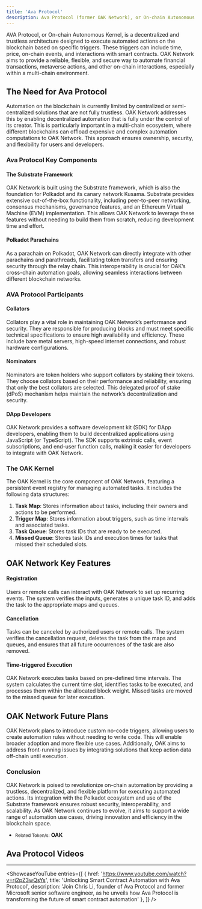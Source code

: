 ```yaml
---
title: 'Ava Protocol'
description: Ava Protocol (former OAK Network), or On-chain Autonomous Kernel, is a decentralized and trustless architecture designed to execute automated actions on the blockchain based on specific triggers.
---
```



AVA Protocol, or On-chain Autonomous Kernel, is a decentralized and trustless architecture designed to execute automated actions on the blockchain based on specific triggers. These triggers can include time, price, on-chain events, and interactions with smart contracts. OAK Network aims to provide a reliable, flexible, and secure way to automate financial transactions, metaverse actions, and other on-chain interactions, especially within a multi-chain environment.

## The Need for Ava Protocol


Automation on the blockchain is currently limited by centralized or semi-centralized solutions that are not fully trustless. OAK Network addresses this by enabling decentralized automation that is fully under the control of its creator. This is particularly important in a multi-chain ecosystem, where different blockchains can offload expensive and complex automation computations to OAK Network. This approach ensures ownership, security, and flexibility for users and developers.

### Ava Protocol Key Components

#### The Substrate Framework

OAK Network is built using the Substrate framework, which is also the foundation for Polkadot and its canary network Kusama. Substrate provides extensive out-of-the-box functionality, including peer-to-peer networking, consensus mechanisms, governance features, and an Ethereum Virtual Machine (EVM) implementation. This allows OAK Network to leverage these features without needing to build them from scratch, reducing development time and effort.

#### Polkadot Parachains

As a parachain on Polkadot, OAK Network can directly integrate with other parachains and parathreads, facilitating token transfers and ensuring security through the relay chain. This interoperability is crucial for OAK’s cross-chain automation goals, allowing seamless interactions between different blockchain networks.

### AVA Protocol Participants

#### Collators

Collators play a vital role in maintaining OAK Network’s performance and security. They are responsible for producing blocks and must meet specific technical specifications to ensure high availability and efficiency. These include bare metal servers, high-speed internet connections, and robust hardware configurations.

#### Nominators

Nominators are token holders who support collators by staking their tokens. They choose collators based on their performance and reliability, ensuring that only the best collators are selected. This delegated proof of stake (dPoS) mechanism helps maintain the network’s decentralization and security.

#### DApp Developers

OAK Network provides a software development kit (SDK) for DApp developers, enabling them to build decentralized applications using JavaScript (or TypeScript). The SDK supports extrinsic calls, event subscriptions, and end-user function calls, making it easier for developers to integrate with OAK Network.

### The OAK Kernel

The OAK Kernel is the core component of OAK Network, featuring a persistent event registry for managing automated tasks. It includes the following data structures:

1. **Task Map**: Stores information about tasks, including their owners and actions to be performed.
2. **Trigger Map**: Stores information about triggers, such as time intervals and associated tasks.
3. **Task Queue**: Stores task IDs that are ready to be executed.
4. **Missed Queue**: Stores task IDs and execution times for tasks that missed their scheduled slots.

OAK Network Key Features
------------------------

#### Registration

Users or remote calls can interact with OAK Network to set up recurring events. The system verifies the inputs, generates a unique task ID, and adds the task to the appropriate maps and queues.

#### Cancellation

Tasks can be canceled by authorized users or remote calls. The system verifies the cancellation request, deletes the task from the maps and queues, and ensures that all future occurrences of the task are also removed.

#### Time-triggered Execution

OAK Network executes tasks based on pre-defined time intervals. The system calculates the current time slot, identifies tasks to be executed, and processes them within the allocated block weight. Missed tasks are moved to the missed queue for later execution.

OAK Network Future Plans
------------------------

OAK Network plans to introduce custom no-code triggers, allowing users to create automation rules without needing to write code. This will enable broader adoption and more flexible use cases. Additionally, OAK aims to address front-running issues by integrating solutions that keep action data off-chain until execution.

### Conclusion

OAK Network is poised to revolutionize on-chain automation by providing a trustless, decentralized, and flexible platform for executing automated actions. Its integration with the Polkadot ecosystem and use of the Substrate framework ensures robust security, interoperability, and scalability. As OAK Network continues to evolve, it aims to support a wide range of automation use cases, driving innovation and efficiency in the blockchain space.

- <small>Related Token/s:</small> **OAK**



## Ava Protocol  Videos
------------
<ShowcaseYouTube
  entries={[
    {
      href: 'https://www.youtube.com/watch?v=rj2pZ3wQsYs',
      title: 'Unlocking Smart Contract Automation with Ava Protocol',
      description: 'Join Chris Li, founder of Ava Protocol and former Microsoft senior software engineer, as he unveils how Ava Protocol is transforming the future of smart contract automation'    },
  ]} />


